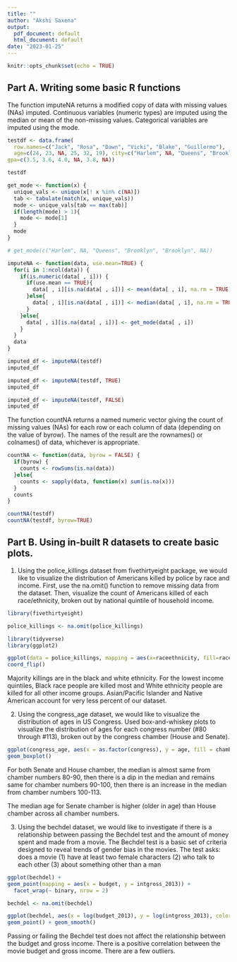 ```yaml
---
title: ""
author: "Akshi Saxena"
output:
  pdf_document: default
  html_document: default
date: "2023-01-25"
---
```


```r
knitr::opts_chunk$set(echo = TRUE)
```

## Part A. Writing some basic R functions

The function imputeNA returns a modified copy of data with missing values (NAs) imputed. Continuous variables (numeric types) are imputed using the median or mean of the non-missing values. Categorical variables are imputed using the mode.

```r
testdf <- data.frame(
  row.names=c("Jack", "Rosa", "Dawn", "Vicki", "Blake", "Guillermo"),
  age=c(24, 23, NA, 25, 32, 19), city=c("Harlem", NA, "Queens", "Brooklyn", "Brooklyn", NA),
gpa=c(3.5, 3.6, 4.0, NA, 3.8, NA))

testdf
```

```r
get_mode <- function(x) {
  unique_vals <- unique(x[! x %in% c(NA)])
  tab <- tabulate(match(x, unique_vals))
  mode <- unique_vals[tab == max(tab)]
  if(length(mode) > 1){
    mode <- mode[1]
  }
  mode
}

# get_mode(c("Harlem", NA, "Queens", "Brooklyn", "Brooklyn", NA))
```

```r
imputeNA <- function(data, use.mean=TRUE) {
  for(i in 1:ncol(data)) {
    if(is.numeric(data[ , i])) {
      if(use.mean == TRUE){
        data[ , i][is.na(data[ , i])] <- mean(data[ , i], na.rm = TRUE)
      }else{
        data[ , i][is.na(data[ , i])] <- median(data[ , i], na.rm = TRUE)
      }
    }else{
      data[ , i][is.na(data[ , i])] <- get_mode(data[ , i])
    } 
  }
  data
}

imputed_df <- imputeNA(testdf)
imputed_df

imputed_df <- imputeNA(testdf, TRUE)
imputed_df

imputed_df <- imputeNA(testdf, FALSE)
imputed_df
```

The function countNA returns a named numeric vector giving the count of missing values (NAs) for each row or each column of data (depending on the value of byrow). The names of the result are the rownames() or colnames() of data, whichever is appropriate.

```r
countNA <- function(data, byrow = FALSE) {
  if(byrow) {
    counts <- rowSums(is.na(data))
  }else{
    counts <- sapply(data, function(x) sum(is.na(x)))
  }
  counts
}

countNA(testdf)
countNA(testdf, byrow=TRUE)
```

## Part B. Using in-built R datasets to create basic plots.

1. Using the police_killings dataset from fivethirtyeight package, we would like to visualize the distribution of Americans killed by police by race and income. First, use the na.omit() function to remove missing data from the dataset. Then, visualize the count of Americans killed of each race/ethnicity, broken out by national quintile of household income.

```r
library(fivethirtyeight)
```

```r
police_killings <- na.omit(police_killings)
```

```r
library(tidyverse)
library(ggplot2)

```

```r
ggplot(data = police_killings, mapping = aes(x=raceethnicity, fill=raceethnicity)) + geom_histogram(stat="count") + facet_wrap(~nat_bucket) +
coord_flip() 
```

Majority killings are in the black and white ethnicity. For the lowest income quintiles, Black race people are killed most and White ethnicity people are killed for all other income groups. Asian/Pacific Islander and Native American account for very less percent of our dataset.


2. Using the congress_age dataset, we would like to visualize the distribution of ages in US Congress. Used box-and-whiskey plots to visualize the distribution of ages for each congress number (#80 through #113), broken out by the congress chamber (House and Senate).

```r
ggplot(congress_age, aes(x = as.factor(congress), y = age, fill = chamber)) +
geom_boxplot() 
```

For both Senate and House chamber, the median is almost same from chamber numbers 80-90, then there is a dip in the median and remains same for chamber numbers 90-100, then there is an increase in the median from chamber numbers 100-113.

The median age for Senate chamber is higher (older in age) than House chamber across all chamber numbers.

3. Using the bechdel dataset, we would like to investigate if there is a relationship between passing the Bechdel test and the amount of money spent and made from a movie. The Bechdel test is a basic set of criteria designed to reveal trends of gender bias in the movies. The test asks: does a movie (1) have at least two female characters (2) who talk to each other (3) about something other than a man

```r
ggplot(bechdel) +
geom_point(mapping = aes(x = budget, y = intgross_2013)) + 
  facet_wrap(~ binary, nrow = 2)
```

```r
bechdel <- na.omit(bechdel)

ggplot(bechdel, aes(x = log(budget_2013), y = log(intgross_2013), color = binary)) +
geom_point() + geom_smooth() 

```

Passing or failing the Bechdel test does not affect the relationship between the budget and gross income. There is a positive correlation between the movie budget and gross income. There are a few outliers.
